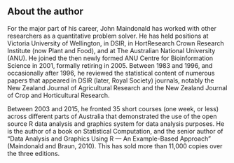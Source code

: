 \thispagestyle{empty}

## About the author {#author .unnumbered}

For the major part of his career, John Maindonald has worked with other
researchers as a quantitative problem solver.
He has held positions at Victoria University of Wellington, in DSIR, in HortResearch Crown Research Institute (now Plant and Food), and at The Australian National University (ANU).
He joined the then newly formed ANU Centre for Bioinformation Science in 2001, formally retiring in 2005.
<!-- Since formal retirement in 2005, he has been a visiting fellow in the ANU Mathematical Sciences Institute. -->
Between 1983 and 1996, and occasionally after 1996, he reviewed the statistical content of numerous papers that appeared in DSIR (later, Royal Society) journals, notably the New Zealand Journal of Agricultural Research and the New Zealand Journal of Crop and Horticultural Research.

Between 2003 and 2015, he fronted 35 short courses (one week, or less)
across different parts of Australia that demonstrated the use of the open source R data analysis and graphics system for data analysis purposes.
<!-- These were conducted at the request of, or under the auspices of, a variety of Australian and other academic, research, and government organizations. -->
He is the author of a book on Statistical Computation, and the senior author of “Data Analysis and Graphics Using R — An Example-Based Approach” (Maindonald and Braun, 2010).
This has sold more than 11,000 copies over the three editions.


